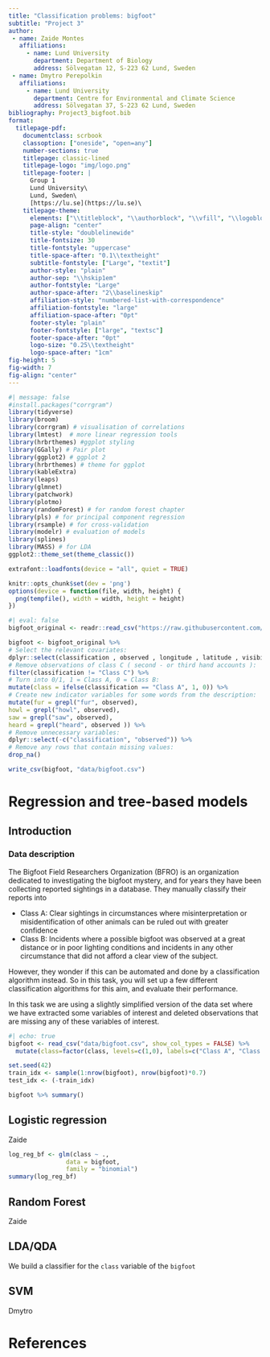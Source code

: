 ```yaml
---
title: "Classification problems: bigfoot"
subtitle: "Project 3"
author: 
 - name: Zaide Montes
   affiliations:
     - name: Lund University
       department: Department of Biology
       address: Sölvegatan 12, S-223 62 Lund, Sweden
 - name: Dmytro Perepolkin
   affiliations:
     - name: Lund University
       department: Centre for Environmental and Climate Science
       address: Sölvegatan 37, S-223 62 Lund, Sweden
bibliography: Project3_bigfoot.bib
format: 
  titlepage-pdf:
    documentclass: scrbook
    classoption: ["oneside", "open=any"]
    number-sections: true
    titlepage: classic-lined 
    titlepage-logo: "img/logo.png"
    titlepage-footer: |
      Group 1
      Lund University\
      Lund, Sweden\
      [https://lu.se](https://lu.se)\
    titlepage-theme:
      elements: ["\\titleblock", "\\authorblock", "\\vfill", "\\logoblock", "\\footerblock"]
      page-align: "center"
      title-style: "doublelinewide"
      title-fontsize: 30
      title-fontstyle: "uppercase"
      title-space-after: "0.1\\textheight"
      subtitle-fontstyle: ["Large", "textit"]
      author-style: "plain"
      author-sep: "\\hskip1em"
      author-fontstyle: "Large"
      author-space-after: "2\\baselineskip"
      affiliation-style: "numbered-list-with-correspondence"
      affiliation-fontstyle: "large"
      affiliation-space-after: "0pt"
      footer-style: "plain"
      footer-fontstyle: ["large", "textsc"]
      footer-space-after: "0pt"
      logo-size: "0.25\\textheight"
      logo-space-after: "1cm"
fig-height: 5
fig-width: 7
fig-align: "center"
---
```


```r
#| message: false
#install.packages("corrgram")
library(tidyverse)
library(broom)
library(corrgram) # visualisation of correlations
library(lmtest)  # more linear regression tools
library(hrbrthemes) #ggplot styling
library(GGally) # Pair plot
library(ggplot2) # ggplot 2
library(hrbrthemes) # theme for ggplot
library(kableExtra)
library(leaps)
library(glmnet)
library(patchwork)
library(plotmo)
library(randomForest) # for random forest chapter
library(pls) # for principal component regression
library(rsample) # for cross-validation
library(modelr) # evaluation of models
library(splines)
library(MASS) # for LDA
ggplot2::theme_set(theme_classic())

extrafont::loadfonts(device = "all", quiet = TRUE)

knitr::opts_chunk$set(dev = 'png')
options(device = function(file, width, height) {
  png(tempfile(), width = width, height = height)
})
```

```r
#| eval: false
bigfoot_original <- readr::read_csv("https://raw.githubusercontent.com/rfordatascience/tidytuesday/master/data/2022/2022-09-13/bigfoot.csv", show_col_types = FALSE)

bigfoot <- bigfoot_original %>%
# Select the relevant covariates:
dplyr::select(classification , observed , longitude , latitude , visibility) %>%
# Remove observations of class C ( second - or third hand accounts ):
filter(classification != "Class C") %>%
# Turn into 0/1, 1 = Class A, 0 = Class B:
mutate(class = ifelse(classification == "Class A", 1, 0)) %>%
# Create new indicator variables for some words from the description:
mutate(fur = grepl("fur", observed),
howl = grepl("howl", observed),
saw = grepl("saw", observed),
heard = grepl("heard", observed )) %>%
# Remove unnecessary variables:
dplyr::select(-c("classification", "observed")) %>%
# Remove any rows that contain missing values:
drop_na()

write_csv(bigfoot, "data/bigfoot.csv")

```


# Regression and tree-based models

## Introduction

### Data description

The Bigfoot Field Researchers Organization (BFRO) is an organization dedicated to investigating the bigfoot mystery, and for years they have been collecting reported sightings in a database. They manually classify their reports into

- Class A: Clear sightings in circumstances where misinterpretation or misidentification of other animals can be ruled out with greater confidence
- Class B: Incidents where a possible bigfoot was observed at a great distance or in poor lighting conditions and incidents in any other circumstance that did not afford a clear view of the subject.

However, they wonder if this can be automated and done by a classification algorithm instead. So in this task, you will set up a few different classification algorithms for this aim, and evaluate their performance.

In this task we are using a slightly simplified version of the data set where we have extracted some variables of interest and deleted observations that are missing any of these variables of interest.

```r
#| echo: true
bigfoot <- read_csv("data/bigfoot.csv", show_col_types = FALSE) %>% 
  mutate(class=factor(class, levels=c(1,0), labels=c("Class A", "Class B")))
```

```r

set.seed(42)
train_idx <- sample(1:nrow(bigfoot), nrow(bigfoot)*0.7)
test_idx <- (-train_idx)

bigfoot %>% summary()
```


## Logistic regression
Zaide 
```r
log_reg_bf <- glm(class ~ ., 
                data = bigfoot,
                family = "binomial")
summary(log_reg_bf)
```






## Random Forest
Zaide

## LDA/QDA
We build a classifier for the `class` variable of the `bigfoot`

## SVM
Dmytro


# References
